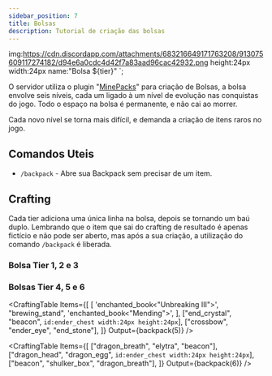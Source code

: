 ```yaml
---
sidebar_position: 7
title: Bolsas
description: Tutorial de criação das bolsas
---
```



img:https://cdn.discordapp.com/attachments/683216649171763208/913075609117274182/d94e6a0cdc4d42f7a83aad96cac42932.png
height:24px
width:24px
name:"Bolsa ${tier}"
`;

O servidor utiliza o plugin "[MinePacks](https://www.spigotmc.org/resources/minepacks-backpack-plugin-mc-1-7-1-17.19286/)" para criação de Bolsas, a bolsa envolve seis níveis, cada um ligado à um nível de evolução nas conquistas do jogo. Todo o espaço na bolsa é permanente, e não cai ao morrer.

Cada novo nível se torna mais difícil, e demanda a criação de itens raros no jogo.

## Comandos Uteis

- `/backpack` - Abre sua Backpack sem precisar de um item.

## Crafting

Cada tier adiciona uma única linha na bolsa, depois se tornando um baú duplo. Lembrando que o item que sai do crafting de resultado é apenas fictício e não pode ser aberto, mas após a sua criação, a utilização do comando `/backpack` é liberada.

### Bolsa Tier 1, 2 e 3

<div className={styles.buttons}>
  <CraftingTable
    Items={[
      ["dirt", "sand", "podzol"],
      ["gold_block", "chest", "iron_block"],
      ["copper_block", "coal_block", "oxidized_copper_block"],
    ]}
    Output={backpack(1)}
  />
  <CraftingTable
    Items={[
      ["emerald_block", "diamond_block", "amethyst_shard"],
      ["scute", "heart_of_the_sea", "iron_block"],
      ["ender_pearl", "writable_book", `honey_bottle`],
    ]}
    Output={backpack(2)}
  />
  <CraftingTable
    Items={[
      [
        `
img:http://www.needcoolshoes.com/banner/thumbnail.png?=paau
name:"Banner"`,
        `
img:http://www.needcoolshoes.com/banner/thumbnail.png?=paao
name:"Banner"`,
        `
img:http://www.needcoolshoes.com/banner/thumbnail.png?=paak
name:"Banner"`,
      ],
      ["redstone_block", "experience_bottle", "tnt"],
      ["totem_of_undying", "spyglass", "trident"],
    ]}
    Output={backpack(3)}
  />
</div>

### Bolsas Tier 4, 5 e 6

<div className={styles.buttons}>
  <CraftingTable
    Items={[
      ["blaze_rod", "ghast_tear", "magma_cream"],
      ["golden_axe", "wither_skeleton_skull", "golden_leggings"],
      ["netherite_pickaxe", "golden_apple", "netherite_chestplate"],
    ]}
    Output={backpack(4)}
  />

<CraftingTable
  Items={[
    [
      'enchanted_book<"Unbreaking III">',
      "brewing_stand",
      'enchanted_book<"Mending">',
    ],
    ["end_crystal", "beacon", `id:ender_chest width:24px height:24px`],
    ["crossbow", "ender_eye", "end_stone"],
  ]}
  Output={backpack(5)}
/>

  <CraftingTable
    Items={[
      ["dragon_breath", "elytra", "beacon"],
      ["dragon_head", "dragon_egg", `id:ender_chest width:24px height:24px`],
      ["beacon", "shulker_box", "dragon_breath"],
    ]}
    Output={backpack(6)}
  />
</div>

